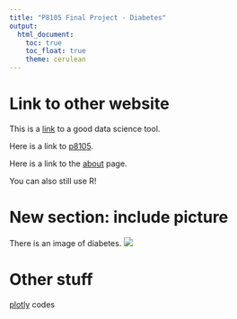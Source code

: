 ```yaml
---
title: "P8105 Final Project - Diabetes"
output: 
  html_document:
    toc: true
    toc_float: true
    theme: cerulean
---
```


# Link to other website

This is a [link](http://www.google.com/) to a good data science tool.

Here is a link to [p8105](https://p8105.com/index.html).

Here is a link to the [about](about.html) page.

You can also still use R!

# New section: include picture

There is an image of diabetes.
![](images/diabetes1.jpeg)

# Other stuff

[plotly](plotly.html) codes
